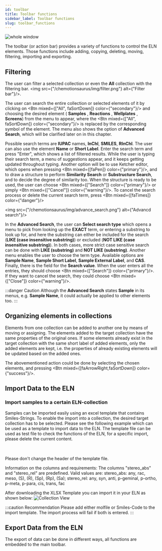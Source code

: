 ```yaml
---
id: toolbar
title: Toolbar functions
sidebar_label: Toolbar functions
slug: toolbar_functions
---
```



![whole window](/img/screen.png) 

The toolbar (or action bar) provides a variety of functions to control the ELN elements. Those functions include adding, copying, deleting, moving, filtering, importing and exporting.

## Filtering

The user can filter a selected collection or even the **All** collection with the filtering bar. <img src={"/chemotionsaurus/img/filter.png"} alt={"Filter bar"}/>. 

The user can search the entire collection or selected elements of it by clicking on <Btn mixed={["All", faSortDown]} color={"secondary"}/> and choosing the desired element ( **Samples** , **Reactions** , **Wellplates** , **Screens**) from the menu to appear, where the <Btn mixed={["All", faSortDown]} color={"secondary"}/> is replaced by the corresponding symbol of the element. The menu also shows the option of **Advanced Search**, which will be clarified later on in this chapter. 

Possible search terms are **IUPAC** names, **InChI**, **SMILES**, **RInChI**. The user can also use the element **Name** or **Short Label**. Enter the search term and press "Enter", which shows a list of filtered results. While the user is typing their search term, a menu of suggestions appear, and it keeps getting updated throughout typing.  Another option will be to use Ketcher editor, which opens when pressing <Btn mixed={[faPen]} color={"primary"}/>, and to draw a structure to perform **Similarity Search** or **Substructure Search**, and to decide the degree of similarity too. When the structure is ready to be used, the user can choose <Btn mixed={["Search"]} color={"primary"}/> or simply <Btn mixed={["Cancel"]} color={"warning"}/>. To cancel the search process or delete the current search term, press <Btn mixed={[faTimes]} color={"danger"}/> 

<img src={"/chemotionsaurus/img/advance_search.png"}  alt={"Advancd search"}/> 

In the **Advanced Search**, the user can **Select search type** which opens a menu to pick from looking up the **EXACT** term, or entering a substring to look up for, and here the substring can either be included for the search (**LIKE (case insensitive substring)**) or excluded (**NOT LIKE (case insensitive substring)**). In both cases, more strict case sensitive search can be done with **LIKE (substring)** and **NOT LIKE (substring)**. Another menu enables the user to choose the term type. Available options are **Sample Name**, **Sample Short Label**, **Sample External Label**, and **CAS**. Finally, there is the field for the **Search value**. When the user enters all the entries, they should choose <Btn mixed={["Search"]} color={"primary"}/>. If they want to cancel the search, they could choose <Btn mixed={["Close"]} color={"warning"}/>. 

:::danger Caution 
Although the **Advanced Search** states **Sample** in its menus, e.g. **Sample Name**, it could actually be applied to other elements too. 
::: 

## Organizing elements in collections 

Elements from one collection can be added to another one by means of moving or assigning. The elements added to the target collection have the same properties of the original ones. If some elements already exist in the target collection with the same short label of added elements, only the added elements are kept, i.e. the properties of already existing elements will be updated based on the added ones. 

The abovementioned action could be done by selecting the chosen elements, and pressing <Btn mixed={[faArrowRight,faSortDown]} color={"success"}/>. 

## Import Data to the ELN
### Import samples to a certain ELN-collection

Samples can be imported easily using an excel template that contains Smiles-Strings. To enable the import into a collection, the desired target collection has to be selected. 
Please see the following example which can be used as a template to import data to the ELN. The template file can be used as test file to check the functions of the ELN, for a specific import, please delete the current content.

<p><DownloadBtn text={"Download XLSX Template here "} files={['/chemotionsaurus/files/template%20_sample_import.xlsx']}/><br></br>Please don't change the header of the template file. </p>

Information on the columns and requirements: 
The columns "stereo_abs" and "stereo_rel" are predefined. Valid values are: 
stereo_abs: any, rac, meso, (S), (R), (Sp), (Rp), (Sa); 
stereo_rel: any, syn, anti, p-geminal, p-ortho, p-meta, p-para, cis, trans, fac

After downloading the XLSX Template you can import it in your ELN as shown below:
![Collection View](/img/import_samples_short.gif)

:::caution Recommendation
Please add either molfile or Smiles-Code to the import template. The import process will fail if both is entered.
:::


  

## Export Data from the ELN

The export of data can be done in different ways, all functions are embedded to the main toolbar.

